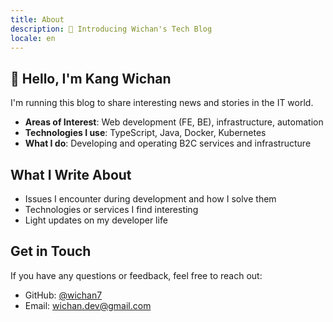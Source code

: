 ---
title: About
description: 🚀 Introducing Wichan's Tech Blog
locale: en
---

## 👋 Hello, I'm Kang Wichan

I'm running this blog to share interesting news and stories in the IT world.

- **Areas of Interest**: Web development (FE, BE), infrastructure, automation  
- **Technologies I use**: TypeScript, Java, Docker, Kubernetes  
- **What I do**: Developing and operating B2C services and infrastructure

## What I Write About

- Issues I encounter during development and how I solve them  
- Technologies or services I find interesting  
- Light updates on my developer life

## Get in Touch

If you have any questions or feedback, feel free to reach out:

- GitHub: [@wichan7](https://github.com/wichan7)  
- Email: wichan.dev@gmail.com